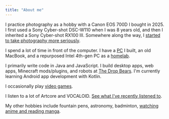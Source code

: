 ```yaml
---
title: "About me"
---
```


<ProseLayout title={frontmatter.title}>

I practice photography as a hobby with a Canon EOS 700D I bought in 2025. I first used a Sony Cyber-shot DSC-W110 when I was 8 years old, and then I inherited a Sony Cyber-shot RX100 III. Somewhere along the way, I [started to take photography more seriously](/photography).

I spend a lot of time in front of the computer. I have a [PC](/pc-parts) I built, an old MacBook, and a repurposed Intel 4th-gen PC as a [homelab](/homelab).

I primarily write code in Java and JavaScript. I build desktop apps, web apps, Minecraft mods/plugins, and robots at [The Drop Bears](https://www.thedropbears.org.au/). I'm currently learning Android app development with Kotlin.

I occasionally play [video games](/games).

I listen to a lot of Artcore and VOCALOID. [See what I've recently listened to](/music).

My other hobbies include fountain pens, astronomy, badminton, [watching anime and reading manga](https://anilist.co/user/dondokodokodoko).
</ProseLayout>
